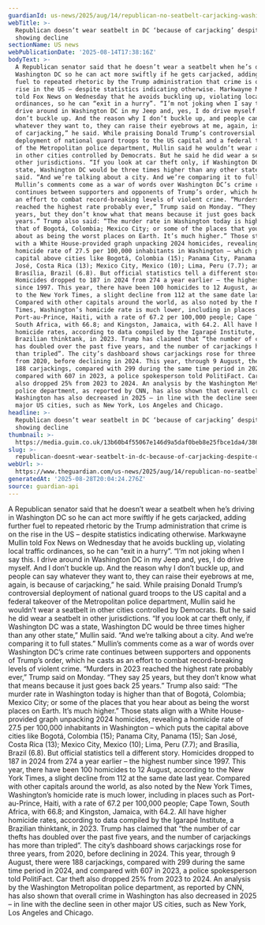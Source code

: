 ```yaml
---
guardianId: us-news/2025/aug/14/republican-no-seatbelt-carjacking-washington-dc
webTitle: >-
  Republican doesn’t wear seatbelt in DC ‘because of carjacking’ despite data
  showing decline
sectionName: US news
webPublicationDate: '2025-08-14T17:38:16Z'
bodyText: >-
  A Republican senator said that he doesn’t wear a seatbelt when he’s driving in
  Washington DC so he can act more swiftly if he gets carjacked, adding further
  fuel to repeated rhetoric by the Trump administration that crime is on the
  rise in the US – despite statistics indicating otherwise. Markwayne Mullin
  told Fox News on Wednesday that he avoids buckling up, violating local traffic
  ordinances, so he can “exit in a hurry”. “I’m not joking when I say this. I
  drive around in Washington DC in my Jeep and, yes, I do drive myself. And I
  don’t buckle up. And the reason why I don’t buckle up, and people can say
  whatever they want to, they can raise their eyebrows at me, again, is because
  of carjacking,” he said. While praising Donald Trump’s controversial
  deployment of national guard troops to the US capital and a federal takeover
  of the Metropolitan police department, Mullin said he wouldn’t wear a seatbelt
  in other cities controlled by Democrats. But he said he did wear a seatbelt in
  other jurisdictions. “If you look at car theft only, if Washington DC was a
  state, Washington DC would be three times higher than any other state,” Mullin
  said. “And we’re talking about a city. And we’re comparing it to full states.”
  Mullin’s comments come as a war of words over Washington DC’s crime rate
  continues between supporters and opponents of Trump’s order, which he casts as
  an effort to combat record-breaking levels of violent crime. “Murders in 2023
  reached the highest rate probably ever,” Trump said on Monday. “They say 25
  years, but they don’t know what that means because it just goes back 25
  years.” Trump also said: “The murder rate in Washington today is higher than
  that of Bogotá, Colombia; Mexico City; or some of the places that you hear
  about as being the worst places on Earth. It’s much higher.” Those stats align
  with a White House-provided graph unpacking 2024 homicides, revealing a
  homicide rate of 27.5 per 100,000 inhabitants in Washington – which puts the
  capital above cities like Bogotá, Colombia (15); Panama City, Panama (15); San
  José, Costa Rica (13); Mexico City, Mexico (10); Lima, Peru (7.7); and
  Brasília, Brazil (6.8). But official statistics tell a different story.
  Homicides dropped to 187 in 2024 from 274 a year earlier – the highest number
  since 1997. This year, there have been 100 homicides to 12 August, according
  to the New York Times, a slight decline from 112 at the same date last year.
  Compared with other capitals around the world, as also noted by the New York
  Times, Washington’s homicide rate is much lower, including in places such as
  Port-au-Prince, Haiti, with a rate of 67.2 per 100,000 people; Cape Town,
  South Africa, with 66.8; and Kingston, Jamaica, with 64.2. All have higher
  homicide rates, according to data compiled by the Igarapé Institute, a
  Brazilian thinktank, in 2023. Trump has claimed that “the number of car thefts
  has doubled over the past five years, and the number of carjackings has more
  than tripled”. The city’s dashboard shows carjackings rose for three years,
  from 2020, before declining in 2024. This year, through 9 August, there were
  188 carjackings, compared with 299 during the same time period in 2024, and
  compared with 607 in 2023, a police spokesperson told PolitiFact. Car theft
  also dropped 25% from 2023 to 2024. An analysis by the Washington Metropolitan
  police department, as reported by CNN, has also shown that overall crime in
  Washington has also decreased in 2025 – in line with the decline seen in other
  major US cities, such as New York, Los Angeles and Chicago.
headline: >-
  Republican doesn’t wear seatbelt in DC ‘because of carjacking’ despite data
  showing decline
thumbnail: >-
  https://media.guim.co.uk/13b60b4f55067e146d9a5daf0beb8e25fbce1da4/386_0_5415_4333/500.jpg
slug: >-
  republican-doesnt-wear-seatbelt-in-dc-because-of-carjacking-despite-data-showing-decline
webUrl: >-
  https://www.theguardian.com/us-news/2025/aug/14/republican-no-seatbelt-carjacking-washington-dc
generatedAt: '2025-08-28T20:04:24.276Z'
source: guardian-api
---
```

A Republican senator said that he doesn’t wear a seatbelt when he’s driving in Washington DC so he can act more swiftly if he gets carjacked, adding further fuel to repeated rhetoric by the Trump administration that crime is on the rise in the US – despite statistics indicating otherwise. Markwayne Mullin told Fox News on Wednesday that he avoids buckling up, violating local traffic ordinances, so he can “exit in a hurry”. “I’m not joking when I say this. I drive around in Washington DC in my Jeep and, yes, I do drive myself. And I don’t buckle up. And the reason why I don’t buckle up, and people can say whatever they want to, they can raise their eyebrows at me, again, is because of carjacking,” he said. While praising Donald Trump’s controversial deployment of national guard troops to the US capital and a federal takeover of the Metropolitan police department, Mullin said he wouldn’t wear a seatbelt in other cities controlled by Democrats. But he said he did wear a seatbelt in other jurisdictions. “If you look at car theft only, if Washington DC was a state, Washington DC would be three times higher than any other state,” Mullin said. “And we’re talking about a city. And we’re comparing it to full states.” Mullin’s comments come as a war of words over Washington DC’s crime rate continues between supporters and opponents of Trump’s order, which he casts as an effort to combat record-breaking levels of violent crime. “Murders in 2023 reached the highest rate probably ever,” Trump said on Monday. “They say 25 years, but they don’t know what that means because it just goes back 25 years.” Trump also said: “The murder rate in Washington today is higher than that of Bogotá, Colombia; Mexico City; or some of the places that you hear about as being the worst places on Earth. It’s much higher.” Those stats align with a White House-provided graph unpacking 2024 homicides, revealing a homicide rate of 27.5 per 100,000 inhabitants in Washington – which puts the capital above cities like Bogotá, Colombia (15); Panama City, Panama (15); San José, Costa Rica (13); Mexico City, Mexico (10); Lima, Peru (7.7); and Brasília, Brazil (6.8). But official statistics tell a different story. Homicides dropped to 187 in 2024 from 274 a year earlier – the highest number since 1997. This year, there have been 100 homicides to 12 August, according to the New York Times, a slight decline from 112 at the same date last year. Compared with other capitals around the world, as also noted by the New York Times, Washington’s homicide rate is much lower, including in places such as Port-au-Prince, Haiti, with a rate of 67.2 per 100,000 people; Cape Town, South Africa, with 66.8; and Kingston, Jamaica, with 64.2. All have higher homicide rates, according to data compiled by the Igarapé Institute, a Brazilian thinktank, in 2023. Trump has claimed that “the number of car thefts has doubled over the past five years, and the number of carjackings has more than tripled”. The city’s dashboard shows carjackings rose for three years, from 2020, before declining in 2024. This year, through 9 August, there were 188 carjackings, compared with 299 during the same time period in 2024, and compared with 607 in 2023, a police spokesperson told PolitiFact. Car theft also dropped 25% from 2023 to 2024. An analysis by the Washington Metropolitan police department, as reported by CNN, has also shown that overall crime in Washington has also decreased in 2025 – in line with the decline seen in other major US cities, such as New York, Los Angeles and Chicago.
